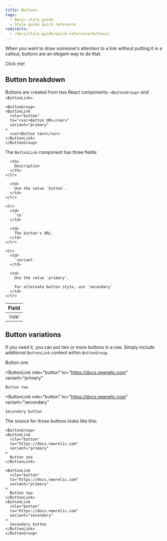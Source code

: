 ```yaml
---
title: Buttons
tags:
  - Basic style guide
  - Style guide quick reference
redirects:
  - /docs/style-guide/quick-reference/buttons/
---
```


When you want to draw someone's attention to a link without putting it in a callout, buttons are an elegant way to do that.

<ButtonGroup>
  <ButtonLink
    role="button"
    to="https://one.newrelic.com/launcher/nr1-core.home?pane=eyJuZXJkbGV0SWQiOiJucjEtY29yZS5ob21lLXNjcmVlbiJ9&cards%5B0%5D=eyJuZXJkbGV0SWQiOiJucjEtaW5zdGFsbC1uZXdyZWxpYy5ucjEtaW5zdGFsbC1uZXdyZWxpYyIsImFjdGlvbkluZGV4IjoxfQ=="
    variant="primary"
  >
    Click me!
  </ButtonLink>
</ButtonGroup>

## Button breakdown

Buttons are created from two React components: `<ButtonGroup>` and `<ButtonLink>`.

```
<ButtonGroup>
<ButtonLink
  role="button"
  to="<var>Button URL</var>"
  variant="primary"
>
  <var>Button text</var>
</ButtonLink>
</ButtonGroup>
```

The `ButtonLink` component has three fields:

<table>
  <thead>
    <tr>
      <th style={{ width: "200px" }}>
        Field
      </th>

      <th>
        Description
      </th>
    </tr>
  </thead>

  <tbody>
    <tr>
      <td>
        `role`
      </td>

      <td>
        Use the value `button`.
      </td>
    </tr>

    <tr>
      <td>
        `to`
      </td>

      <td>
        The button's URL.
      </td>
    </tr>

    <tr>
      <td>
        `variant`
      </td>

      <td>
        Use the value `primary`.

        For alternate button style, use `secondary`
      </td>
    </tr>
  </tbody>
</table>

## Button variations

If you need it, you can put two or more buttons in a row. Simply include additional `ButtonLink` content within `ButtonGroup`.

<ButtonGroup>
  <ButtonLink
    role="button"
    to="https://docs.newrelic.com"
    variant="primary"
  >
    Button one
  </ButtonLink>

  <ButtonLink
    role="button"
    to="https://docs.newrelic.com"
    variant="primary"
  >
    Button two
  </ButtonLink>

  <ButtonLink
    role="button"
    to="https://docs.newrelic.com"
    variant="secondary"
  >
    Secondary button
  </ButtonLink>
</ButtonGroup>

The source for those buttons looks like this:

```
<ButtonGroup>
<ButtonLink
  role="button"
  to="https://docs.newrelic.com"
  variant="primary"
>
  Button one
</ButtonLink>

<ButtonLink
  role="button"
  to="https://docs.newrelic.com"
  variant="primary"
>
  Button two
</ButtonLink>
<ButtonLink
  role="button"
  to="https://docs.newrelic.com"
  variant="secondary"
>
  Secondary button
</ButtonLink>
</ButtonGroup>
```
